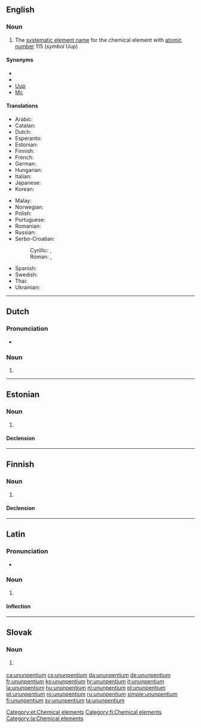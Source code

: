 ==English==
{{elements|Uup|flerovium|Fl|livermorium|Lv}}

===Noun===
{{en-noun|-}}
{{wikipedia}}

# The [[systematic element name]] for the chemical element with [[atomic number]] 115 (''symbol'' Uup)

====Synonyms====
* {{l|en|eka-bismuth}}
* {{l|en|moscovium}}
* [[Uup]]
* [[Mc]]

====Translations====
{{trans-top|chemical element}}
* Arabic: {{t|ar|أُنُون بِينْتِيُوم|tr=ʾunun bintiyum|m}}
* Catalan: {{t|ca|ununpenti|m}}
* Dutch: {{t+|nl|ununpentium|n}}
* Esperanto: {{t|eo|ununpentio}}
* Estonian: {{t|et|ununpentium}}
* Finnish: {{t+|fi|ununpentium}}
* French: {{t+|fr|ununpentium|m}}
* German: {{t+|de|Ununpentium|n}}
* Hungarian: {{t+|hu|ununpentium}}
* Italian: {{t+|it|ununpentio|m}}
* Japanese: {{t|ja|ウンウンペンチウム|tr=ununpenchiumu}}
* Korean: {{t|ko|우눈펜튬|tr=ununpentyum}}
{{trans-mid}}
* Malay: {{t|ms|ununpentium}}
* Norwegian: {{t|no|ununpentium}}
* Polish: {{t+|pl|ununpentium|m}}
* Portuguese: {{t+|pt|ununpêntio|m}}
* Romanian: {{t+|ro|ununpentiu|n}}
* Russian: {{t+|ru|унунпе́нтий|m}}
* Serbo-Croatian:
*: Cyrillic: {{t|sh|унунпентиј|m}}, {{t|sh|унунпентијум|m}}
*: Roman: {{t|sh|ununpentij|m}}, {{t|sh|ununpentijum|m}}
* Spanish: {{t+|es|ununpentio|m}}
* Swedish: {{t+|sv|ununpentium}}
* Thai: {{t|th|อูนอูนเพนเทียม|tr=ūnūnpentiam}}
* Ukrainian: {{t|uk|унунпентій|tr=ununpéntij|m}}
{{trans-bottom}}

----

==Dutch==
{{wikipedia|lang=nl}}
{{elements|Uup|flerovium|Fl|livermorium|Lv|lang=nl}}

===Pronunciation===
* {{audio|Nl-ununpentium.ogg|Audio|lang=nl}}

===Noun===
{{nl-noun|n|-|-}}

# {{l|en|ununpentium}}

----

==Estonian==

===Noun===
{{et-noun|ununpentiumi|ununpentiumi|par2=ununpentiumit}}

# {{l|en|ununpentium}}

====Declension====
{{et-decl-seminar|ununpentium}}
{{et-decl-õpik|n=sg|ununpentium|i}}

[[Category:et:Chemical elements]]

----

==Finnish==
{{wikipedia|lang=fi}}

===Noun===
{{fi-noun}}

# {{l|en|ununpentium}}

====Declension====
{{fi-decl-risti|n=sg|ununpentium|||a|i=0}}

[[Category:fi:Chemical elements]]

----

==Latin==
{{wikipedia|lang=la}}

===Pronunciation===
* {{la-IPA|ūnūnpentium}}

===Noun===
{{la-noun|ūnūnpentium||ūnūnpentiī|n|second}}

# {{l|en|ununpentium}}

====Inflection====
{{la-decl-2nd-N|ūnūnpenti}}

[[Category:la:Chemical elements]]

----

==Slovak==
{{elements|Uup|flerovium|Fl|livermorium|Lv|lang=sk}}

===Noun===
{{sk-noun|g=n|gen=ununpentia|decl=mesto}}

# {{l|en|ununpentium}} {{gloss|element}}

[[ca:ununpentium]]
[[cs:ununpentium]]
[[da:ununpentium]]
[[de:ununpentium]]
[[fr:ununpentium]]
[[ko:ununpentium]]
[[hr:ununpentium]]
[[it:ununpentium]]
[[la:ununpentium]]
[[hu:ununpentium]]
[[nl:ununpentium]]
[[pl:ununpentium]]
[[pt:ununpentium]]
[[ro:ununpentium]]
[[ru:ununpentium]]
[[simple:ununpentium]]
[[fi:ununpentium]]
[[sv:ununpentium]]
[[ta:ununpentium]]